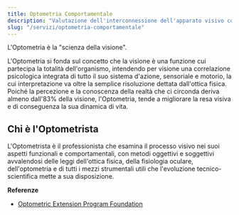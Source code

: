 ```yaml
---
title: Optometria Comportamentale
description: "Valutazione dell'interconnessione dell'apparato visivo con tutti gli altri sistemi di elaborazione delle informazioni."
slug: "/servizi/optometria-comportamentale"
---
```


L'Optometria è la "scienza della visione".

L'Optometria si fonda sul concetto che la visione è una funzione cui partecipa la totalità dell'organismo, intendendo per visione una correlazione psicologica integrata di tutto il suo sistema d'azione, sensoriale e motorio, la cui interpretazione va oltre la semplice risoluzione dettata dall'ottica fisica. Poiché la percezione e la conoscenza della realtà che ci circonda deriva almeno dall'83% della visione, l'Optometria, tende a migliorare la resa visiva e di conseguenza la sua dinamica di vita.

## Chi è l'Optometrista

L'Optometrista è il professionista che esamina il processo visivo nei suoi aspetti funzionali e comportamentali, con metodi oggettivi e soggettivi avvalendosi delle leggi dell'ottica fisica, della fisiologia oculare, dell'optometria e di tutti i mezzi strumentali utili che l'evoluzione tecnico-scientifica mette a sua disposizione.

**Referenze**
- [Optometric Extension Program Foundation](https://www.oepf.org/)